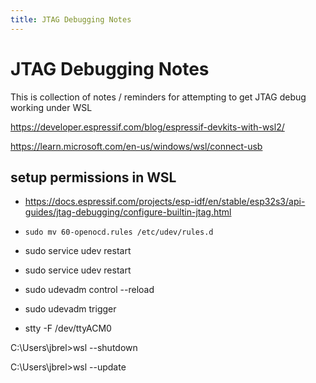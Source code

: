 ```yaml
---
title: JTAG Debugging Notes
---
```



# JTAG Debugging Notes


This is collection of notes / reminders for attempting to get JTAG debug working under WSL


https://developer.espressif.com/blog/espressif-devkits-with-wsl2/


https://learn.microsoft.com/en-us/windows/wsl/connect-usb

## setup permissions in WSL 
  - https://docs.espressif.com/projects/esp-idf/en/stable/esp32s3/api-guides/jtag-debugging/configure-builtin-jtag.html
  - ```sudo mv 60-openocd.rules /etc/udev/rules.d```
  - sudo service udev restart
  - sudo service udev restart
  - sudo udevadm control --reload
  - sudo udevadm trigger

- stty -F /dev/ttyACM0


C:\Users\jbrel>wsl --shutdown

C:\Users\jbrel>wsl --update